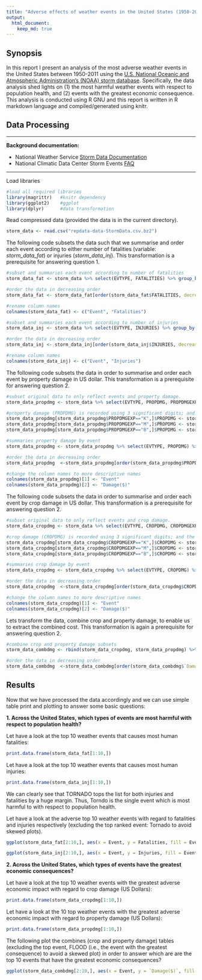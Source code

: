 ```yaml
---
title: "Adverse effects of weather events in the United States (1950-2011)"
output: 
  html_document:
    keep_md: true
---
```


## Synopsis
In this report I present an analysis of the most adverse weather events in the United States between 1950-2011 using the [U.S. National Oceanic and Atmospheric Administration's (NOAA) storm database](https://d396qusza40orc.cloudfront.net/repdata%2Fdata%2FStormData.csv.bz2). Specifically, the data analysis shed lights on (1) the most harmful weather events with respect to population health, and (2) events with the greatest economic consequence. This analysis is conducted using R GNU and this report is written in R markdown language and compiled/generated using knitr.

## Data Processing

***

**Background documentation:**

* National Weather Service [Storm Data Documentation](https://d396qusza40orc.cloudfront.net/repdata%2Fpeer2_doc%2Fpd01016005curr.pdf)
* National Climatic Data Center Storm Events [FAQ](https://d396qusza40orc.cloudfront.net/repdata%2Fpeer2_doc%2FNCDC%20Storm%20Events-FAQ%20Page.pdf)

***

Load libraries 
```r
#load all required libraries
library(magrittr)   #knitr dependency
library(ggplot2)    #ggplot 
library(dplyr)      #data transformation
```

Read compressed data (provided the data is in the current directory).
```r
storm_data <- read.csv("repdata-data-StormData.csv.bz2")
```

The following code subsets the data such that we summarise and order each event according to either number of fatalities (variable: *storm\_data\_fat*) or injuries (*storm\_data\_inj*). This transformation is a prerequisite for answering question 1. 
```r
#subset and summaries each event according to number of fatalities
storm_data_fat <- storm_data %>% select(EVTYPE, FATALITIES) %>% group_by(EVTYPE) %>% summarise_each(funs(sum))

#order the data in decreasing order
storm_data_fat <- storm_data_fat[order(storm_data_fat$FATALITIES, decreasing = TRUE),]

#rename column names
colnames(storm_data_fat) <- c("Event", "Fatalities")

#subset and summaries each event according to number of injuries
storm_data_inj <- storm_data %>% select(EVTYPE, INJURIES) %>% group_by(EVTYPE) %>% summarise_each(funs(sum))

#order the data in decreasing order
storm_data_inj <- storm_data_inj[order(storm_data_inj$INJURIES, decreasing = TRUE),]

#rename column names
colnames(storm_data_inj) <- c("Event", "Injuries")
```


The following code subsets the data in order to summarise and order each event by property damage in US dollar. This transformation is a prerequisite for answering question 2. 
```r
#subset original data to only reflect events and property damage. 
storm_data_propdmg <- storm_data %>% select(EVTYPE, PROPDMG, PROPDMGEXP) %>% group_by(EVTYPE, PROPDMGEXP) %>% summarise_each(funs(sum))

#property damage (PROPDMG) is recorded using 3 significant digits; and the magnitude is indicated by the PROPDMGEXP (“K” for thousands, “M” for millions, and “B” for billions). Thus, the data is tranformed to reflect the full amount within the PROPDMG variable.
storm_data_propdmg[storm_data_propdmg$PROPDMGEXP=="K",]$PROPDMG <- storm_data_propdmg[storm_data_propdmg$PROPDMGEXP=="K",]$PROPDMG*1000
storm_data_propdmg[storm_data_propdmg$PROPDMGEXP=="M",]$PROPDMG <- storm_data_propdmg[storm_data_propdmg$PROPDMGEXP=="M",]$PROPDMG*1000000
storm_data_propdmg[storm_data_propdmg$PROPDMGEXP=="B",]$PROPDMG <- storm_data_propdmg[storm_data_propdmg$PROPDMGEXP=="B",]$PROPDMG*1000000000

#summaries property damage by event
storm_data_propdmg <- storm_data_propdmg %>% select(EVTYPE, PROPDMG) %>% group_by(EVTYPE) %>% summarise_each(funs(sum))

#order the data in decreasing order
storm_data_propdmg  <-storm_data_propdmg[order(storm_data_propdmg$PROPDMG, decreasing = TRUE),]

#change the column names to more descriptive names
colnames(storm_data_propdmg)[1] <- "Event"
colnames(storm_data_propdmg)[2] <- "Damage($)"
```

The following code subsets the data in order to summarise and order each event by crop damage in US dollar. This transformation is a prerequisite for answering question 2. 
```r
#subset original data to only reflect events and crop damage. 
storm_data_cropdmg <- storm_data %>% select(EVTYPE, CROPDMG, CROPDMGEXP) %>% group_by(EVTYPE, CROPDMGEXP) %>% summarise_each(funs(sum))

#crop damage (CROPDMG) is recorded using 3 significant digits; and the magnitude is indicated by the PROPDMGEXP (“K” for thousands, “M” for millions, and “B” for billions). Thus, the data is tranformed to reflect the full amount within the PROPDMG variable.
storm_data_cropdmg[storm_data_cropdmg$CROPDMGEXP=="K",]$CROPDMG <- storm_data_cropdmg[storm_data_cropdmg$CROPDMGEXP=="K",]$CROPDMG*1000
storm_data_cropdmg[storm_data_cropdmg$CROPDMGEXP=="M",]$CROPDMG <- storm_data_cropdmg[storm_data_cropdmg$CROPDMGEXP=="M",]$CROPDMG*1000000
storm_data_cropdmg[storm_data_propdmg$CROPDMGEXP=="B",]$CROPDMG <- storm_data_cropdmg[storm_data_propdmg$CROPDMGEXP=="B",]$CROPDMG*1000000000

#summaries crop damage by event
storm_data_cropdmg <- storm_data_cropdmg %>% select(EVTYPE, CROPDMG) %>% group_by(EVTYPE) %>% summarise_each(funs(sum))

#order the data in decreasing order
storm_data_cropdmg  <-storm_data_cropdmg[order(storm_data_cropdmg$CROPDMG, decreasing = TRUE),]

#change the column names to more descriptive names
colnames(storm_data_cropdmg)[1] <- "Event"
colnames(storm_data_cropdmg)[2] <- "Damage($)"
```

Lets transform the data, combine crop and property damage, to enable us to extract the combined cost. This transformation is again a prerequisite for answering question 2.
```r
#combine crop and property damage subsets
storm_data_combdmg <- rbind(storm_data_cropdmg, storm_data_propdmg) %>% group_by(Event) %>% summarise_each(funs(sum))

#order the data in decreasing order
storm_data_combdmg  <-storm_data_combdmg[order(storm_data_combdmg$`Damage($)`, decreasing = TRUE),]
```

## Results
Now that we have processed the data accordingly and we can use simple table print and plotting to answer some basic questions:

**1. Across the United States, which types of events are most harmful with respect to population health?**

Let have a look at the top 10 weather events that causes most human fatalities:
```r
print.data.frame(storm_data_fat[1:10,])
```

Let have a look at the top 10 weather events that causes most human injuries:
```r
print.data.frame(storm_data_inj[1:10,])
```

We can clearly see that TORNADO tops the list for both injuries and fatalities by a huge margin. Thus, Torndo is the single event which is most harmful to with respect to population health.

Let have a look at the adverse top 10 weather events with regard to fatalities and injuries respectively (excluding the top ranked event: Tornado to avoid skewed plots).
```r
ggplot(storm_data_fat[2:10,], aes(x = Event, y = Fatalities, fill = Event)) + labs(x ="Event", y ="Number of Fatalities", title = "Weather event impact on human fatalities") + geom_bar(stat = "identity") + theme(axis.text.x=element_text(angle = -90, hjust = 0))
```

```r
ggplot(storm_data_inj[2:10,], aes(x = Event, y = Injuries, fill = Event)) + labs(x ="Event", y ="Number of Injuries", title = "Weather event impact on human injuries") + geom_bar(stat = "identity") + theme(axis.text.x=element_text(angle = -90, hjust = 0))
```


**2. Across the United States, which types of events have the greatest economic consequences?**

Let have a look at the top 10 weather events with the greatest adverse economic impact with regard to crop damage (US Dollars):
```r
print.data.frame(storm_data_cropdmg[1:10,])
```

Let have a look at the 10 top weather events with the greatest adverse economic impact with regard to property damage (US Dollars):
```r
print.data.frame(storm_data_propdmg[1:10,])
```

The following plot the combines (crop and property damage) tables (excluding the top event, FLOOD  (i.e., the event with the greatest consequence) to avoid a skewed plot) in order to answer which are are the top 10 events that have the greatest economic consequences?
```r
ggplot(storm_data_combdmg[2:10,], aes(x = Event, y = `Damage($)`, fill = Event)) + labs(x ="Event", y ="Crop and Property damage ($)", title = "Weather event impact on economy") + geom_bar(stat = "identity") + theme(axis.text.x=element_text(angle = -90, hjust = 0))
```

